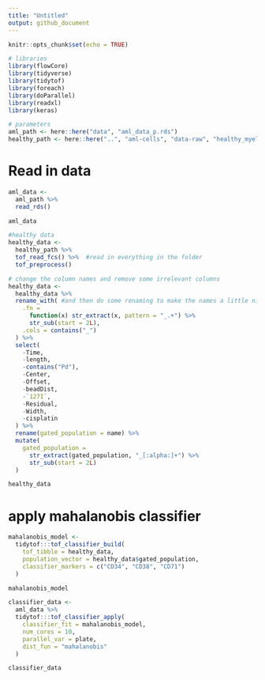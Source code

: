 ```yaml
---
title: "Untitled"
output: github_document
---
```


```r
knitr::opts_chunk$set(echo = TRUE)
```

```r
# libraries
library(flowCore)
library(tidyverse)
library(tidytof)
library(foreach)
library(doParallel)
library(readxl)
library(keras)

# parameters
aml_path <- here::here("data", "aml_data_p.rds")
healthy_path <- here::here("..", "aml-cells", "data-raw", "healthy_myeloid")

```

# Read in data

```r
aml_data <- 
  aml_path %>% 
  read_rds()

aml_data
```

```r
#healthy data
healthy_data <- 
  healthy_path %>% 
  tof_read_fcs() %>%  #read in everything in the folder
  tof_preprocess()

# change the column names and remove some irrelevant columns
healthy_data <- 
  healthy_data %>% 
  rename_with( #and then do some renaming to make the names a little nicer
    .fn = 
      function(x) str_extract(x, pattern = "_.+") %>% 
      str_sub(start = 2L), 
    .cols = contains("_")
  ) %>% 
  select(
    -Time, 
    -length, 
    -contains("Pd"), 
    -Center, 
    -Offset, 
    -beadDist, 
    -`127I`, 
    -Residual, 
    -Width, 
    -cisplatin
  ) %>%
  rename(gated_population = name) %>% 
  mutate(
    gated_population = 
      str_extract(gated_population, "_[:alpha:]+") %>% 
      str_sub(start = 2L)
  )

healthy_data
```

# apply mahalanobis classifier

```r
mahalanobis_model <- 
  tidytof:::tof_classifier_build(
    tof_tibble = healthy_data, 
    population_vector = healthy_data$gated_population, 
    classifier_markers = c("CD34", "CD38", "CD71")
  )

mahalanobis_model
```


```r
classifier_data <- 
  aml_data %>% 
  tidytof:::tof_classifier_apply(
    classifier_fit = mahalanobis_model, 
    num_cores = 10, 
    parallel_var = plate, 
    dist_fun = "mahalanobis"
  )

classifier_data

```



